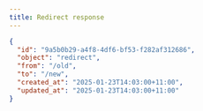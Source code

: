 ```yaml
---
title: Redirect response
---
```


```json title="JSON Response"
{
  "id": "9a5b0b29-a4f8-4df6-bf53-f282af312686",
  "object": "redirect",
  "from": "/old",
  "to": "/new",
  "created_at": "2025-01-23T14:03:00+11:00",
  "updated_at": "2025-01-23T14:03:00+11:00"
}
```
